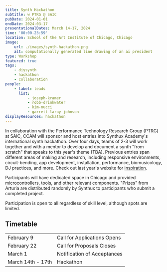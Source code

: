 ```yaml
---
title: Synth Hackathon
subtitle: w PTRG @ SAIC
pubDate: 2024-01-01
endDate: 2024-03-17
presentationalDates: March 14-17, 2024
time: '00:00-23:59'
location: School of the Art Institute of Chicago, Chicago
image:
    url: ./images/synth-hackathon.png
    alt: computationally generated line drawing of an ai president
type: Workshop
featured: true
tags:
    - diysynth
    - hackathon
    - collaboration
people:
    - label: leads
      list:
          - joseph-kramer
          - robb-drinkwater
          - kim-nucci
          - garrett-laroy-johnson
displayResources: hackathon
---
```


In collaboration with the Performance Technology Research Group (PTRG) at SAIC, CCAM will sponsor and host entries into Synthux Academy's international synth hackathon. Over four days, teams of 2-3 will work together and with a mentor to develop and document a synth "from scratch" that speaks to this year's theme (TBA). Previous entries span different areas of making and research, including responsive environments, circuit-bending, app development, installation, performance, biomusicology, DJ practices, and more. Check out last year's website for [inspiration](https://www.synthux.academy/events/hackathon-2023).

Participants will have dedicated space in Chicago and provided microcontrollers, tools, and other relevant components. "Prizes" from Arturia are distributed randomly by Synthux to participants who submit a completed project.

Participation is open to all regardless of skill level, although spots are limited.

<LinkButton text="APPLY HERE" url="https://forms.gle/TAw18DUgLdc92zGP8" />

## Timetable

|                   |                             |
| ----------------- | --------------------------- |
| February 9        | Call for Applications Opens |
| February 22       | Call for Proposals Closes   |
| March 1           | Notification of Acceptances |
| March 14th - 17th | Hackathon                   |

